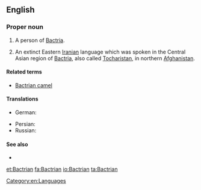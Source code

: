 ==English==

===Proper noun===
{{en-proper noun|Bactrians}}
{{wikipedia}}

# {{countable}} A person of [[Bactria]].
# {{uncountable}} An extinct Eastern [[Iranian]] language which was spoken in the Central Asian region of [[Bactria]], also called [[Tocharistan]], in northern [[Afghanistan]].

====Related terms====
* [[Bactrian camel]]

====Translations====
{{trans-top|language}}
* German: {{t|de|Baktrisch|n}}
{{trans-mid}}
* Persian: {{t|fa|باختری|sc=fa-Arab}}
* Russian: {{t|ru|бактрийский|tr=|sc=Cyrl}}
{{trans-bottom}}

====See also====
* {{langcat}}

[[Category:en:Languages]]

[[et:Bactrian]]
[[fa:Bactrian]]
[[io:Bactrian]]
[[ta:Bactrian]]